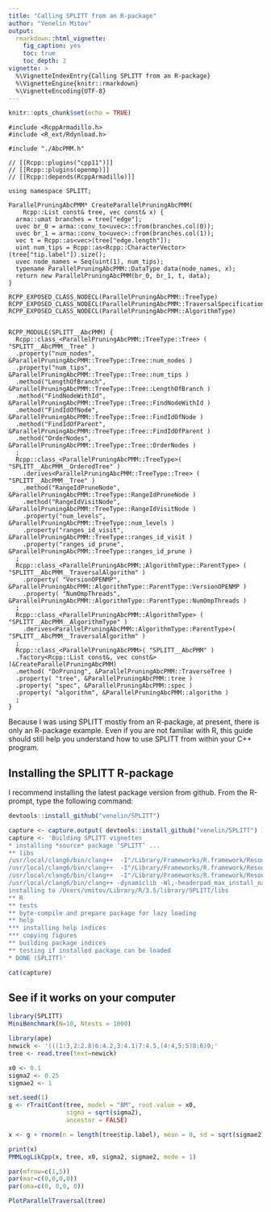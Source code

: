 ```yaml
---
title: "Calling SPLITT from an R-package"
author: "Venelin Mitov"
output: 
  rmarkdown::html_vignette:
    fig_caption: yes
    toc: true
    toc_depth: 2
vignette: >
  %\VignetteIndexEntry{Calling SPLITT from an R-package}
  %\VignetteEngine{knitr::rmarkdown}
  %\VignetteEncoding{UTF-8}
---
```


<!-- TODO Add the following to the header:

bibliography: REFERENCES.bib
-->
```r
knitr::opts_chunk$set(echo = TRUE)
```


```Rcpp
#include <RcppArmadillo.h>
#include <R_ext/Rdynload.h>
    
#include "./AbcPMM.h"
    
// [[Rcpp::plugins("cpp11")]]
// [[Rcpp::plugins(openmp)]]
// [[Rcpp::depends(RcppArmadillo)]]

using namespace SPLITT;

ParallelPruningAbcPMM* CreateParallelPruningAbcPMM(
    Rcpp::List const& tree, vec const& x) {
  arma::umat branches = tree["edge"];
  uvec br_0 = arma::conv_to<uvec>::from(branches.col(0));
  uvec br_1 = arma::conv_to<uvec>::from(branches.col(1));
  vec t = Rcpp::as<vec>(tree["edge.length"]);
  uint num_tips = Rcpp::as<Rcpp::CharacterVector>(tree["tip.label"]).size();
  uvec node_names = Seq(uint(1), num_tips);
  typename ParallelPruningAbcPMM::DataType data(node_names, x);
  return new ParallelPruningAbcPMM(br_0, br_1, t, data);
}

RCPP_EXPOSED_CLASS_NODECL(ParallelPruningAbcPMM::TreeType)
RCPP_EXPOSED_CLASS_NODECL(ParallelPruningAbcPMM::TraversalSpecificationType)
RCPP_EXPOSED_CLASS_NODECL(ParallelPruningAbcPMM::AlgorithmType)
  
  
RCPP_MODULE(SPLITT__AbcPMM) {
  Rcpp::class_<ParallelPruningAbcPMM::TreeType::Tree> ( "SPLITT__AbcPMM__Tree" )
  .property("num_nodes", &ParallelPruningAbcPMM::TreeType::Tree::num_nodes )
  .property("num_tips", &ParallelPruningAbcPMM::TreeType::Tree::num_tips )
  .method("LengthOfBranch", &ParallelPruningAbcPMM::TreeType::Tree::LengthOfBranch )
  .method("FindNodeWithId", &ParallelPruningAbcPMM::TreeType::Tree::FindNodeWithId )
  .method("FindIdOfNode", &ParallelPruningAbcPMM::TreeType::Tree::FindIdOfNode )
  .method("FindIdOfParent", &ParallelPruningAbcPMM::TreeType::Tree::FindIdOfParent )
  .method("OrderNodes", &ParallelPruningAbcPMM::TreeType::Tree::OrderNodes )
  ;
  Rcpp::class_<ParallelPruningAbcPMM::TreeType>( "SPLITT__AbcPMM__OrderedTree" )
    .derives<ParallelPruningAbcPMM::TreeType::Tree> ( "SPLITT__AbcPMM__Tree" )
    .method("RangeIdPruneNode", &ParallelPruningAbcPMM::TreeType::RangeIdPruneNode )
    .method("RangeIdVisitNode", &ParallelPruningAbcPMM::TreeType::RangeIdVisitNode )
    .property("num_levels", &ParallelPruningAbcPMM::TreeType::num_levels )
    .property("ranges_id_visit", &ParallelPruningAbcPMM::TreeType::ranges_id_visit )
    .property("ranges_id_prune", &ParallelPruningAbcPMM::TreeType::ranges_id_prune )
  ;
  Rcpp::class_<ParallelPruningAbcPMM::AlgorithmType::ParentType> ( "SPLITT__AbcPMM__TraversalAlgorithm" )
    .property( "VersionOPENMP", &ParallelPruningAbcPMM::AlgorithmType::ParentType::VersionOPENMP )
    .property( "NumOmpThreads", &ParallelPruningAbcPMM::AlgorithmType::ParentType::NumOmpThreads )
  ;
  Rcpp::class_<ParallelPruningAbcPMM::AlgorithmType> ( "SPLITT__AbcPMM__AlgorithmType" )
    .derives<ParallelPruningAbcPMM::AlgorithmType::ParentType>( "SPLITT__AbcPMM__TraversalAlgorithm" )
  ;
  Rcpp::class_<ParallelPruningAbcPMM>( "SPLITT__AbcPMM" )
  .factory<Rcpp::List const&, vec const&>(&CreateParallelPruningAbcPMM)
  .method( "DoPruning", &ParallelPruningAbcPMM::TraverseTree )
  .property( "tree", &ParallelPruningAbcPMM::tree )
  .property( "spec", &ParallelPruningAbcPMM::spec )
  .property( "algorithm", &ParallelPruningAbcPMM::algorithm )
  ;
}
```

Because I was using SPLITT mostly from an R-package, at present, there is only an R-package example. Even if you are not familiar with R, this guide should still help you understand how to use SPLITT from within your C++ program. 

## Installing the SPLITT R-package
I recommend installing the latest package version from github. From the R-prompt,
type the following command:

```r
devtools::install_github("venelin/SPLITT")
```


```r
capture <- capture.output( devtools::install_github("venelin/SPLITT") )
capture <- 'Building SPLITT vignettes
* installing *source* package ‘SPLITT’ ...
** libs
/usr/local/clang6/bin/clang++  -I"/Library/Frameworks/R.framework/Resources/include" -DNDEBUG -fopenmp -I"/Users/vmitov/Library/R/3.5/library/Rcpp/include" -I"/Users/vmitov/Library/R/3.5/library/RcppArmadillo/include" -I/usr/local/include   -fPIC  -Wall -g -O2  -c RCPP__AbcPMM.cpp -o RCPP__AbcPMM.o
/usr/local/clang6/bin/clang++  -I"/Library/Frameworks/R.framework/Resources/include" -DNDEBUG -fopenmp -I"/Users/vmitov/Library/R/3.5/library/Rcpp/include" -I"/Users/vmitov/Library/R/3.5/library/RcppArmadillo/include" -I/usr/local/include   -fPIC  -Wall -g -O2  -c RCPP__Tree.cpp -o RCPP__Tree.o
/usr/local/clang6/bin/clang++  -I"/Library/Frameworks/R.framework/Resources/include" -DNDEBUG -fopenmp -I"/Users/vmitov/Library/R/3.5/library/Rcpp/include" -I"/Users/vmitov/Library/R/3.5/library/RcppArmadillo/include" -I/usr/local/include   -fPIC  -Wall -g -O2  -c RcppExports.cpp -o RcppExports.o
/usr/local/clang6/bin/clang++ -dynamiclib -Wl,-headerpad_max_install_names -undefined dynamic_lookup -single_module -multiply_defined suppress -L/Library/Frameworks/R.framework/Resources/lib -L/usr/local/lib -o SPLITT.so RCPP__AbcPMM.o RCPP__Tree.o RcppExports.o -fopenmp -F/Library/Frameworks/R.framework/.. -framework R -Wl,-framework -Wl,CoreFoundation
installing to /Users/vmitov/Library/R/3.5/library/SPLITT/libs
** R
** tests
** byte-compile and prepare package for lazy loading
** help
*** installing help indices
*** copying figures
** building package indices
** testing if installed package can be loaded
* DONE (SPLITT)'

cat(capture)
```

## See if it works on your computer
```r
library(SPLITT)
MiniBenchmark(N=10, Ntests = 1000)
```





```r
library(ape)
newick <- '(((1:3,2:2.8)6:4.2,3:4.1)7:4.5,(4:4,5:5)8:6)0;'
tree <- read.tree(text=newick)

x0 <- 0.1
sigma2 <- 0.25
sigmae2 <- 1

set.seed(1)
g <- rTraitCont(tree, model = "BM", root.value = x0, 
                sigma = sqrt(sigma2),
                ancestor = FALSE)

x <- g + rnorm(n = length(tree$tip.label), mean = 0, sd = sqrt(sigmae2))

print(x)
PMMLogLikCpp(x, tree, x0, sigma2, sigmae2, mode = 1)
```


```r
par(mfrow=c(1,5))
par(mar=c(0,0,0,0))
par(oma=c(0, 0,0, 0))

PlotParallelTraversal(tree)
```

